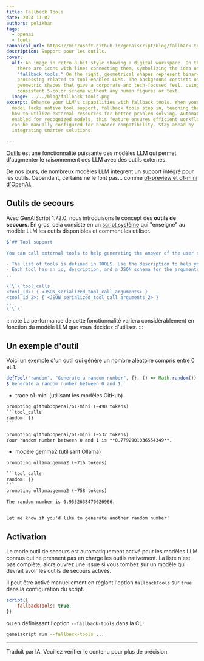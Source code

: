 ```yaml
---
title: Fallback Tools
date: 2024-11-07
authors: pelikhan
tags:
  - openai
  - tools
canonical_url: https://microsoft.github.io/genaiscript/blog/fallback-tools
description: Support pour les outils.
cover:
  alt: An image in retro 8-bit style showing a digital workspace. On the left,
    there are icons with lines connecting them, symbolizing the idea of
    "fallback tools." On the right, geometrical shapes represent binary code
    processing related to tool-enabled LLMs. The background consists of basic
    geometric shapes that give a corporate and tech-focused feel, using a
    consistent 5-color scheme without any human figures or text.
  image: ../../blog/fallback-tools.png
excerpt: Enhance your LLM's capabilities with fallback tools. When your chosen
  model lacks native tool support, fallback tools step in, teaching the model
  how to utilize external resources for better problem-solving. Automatically
  enabled for recognized models, this feature ensures efficient workflows and
  can be manually configured for broader compatibility. Stay ahead by
  integrating smarter solutions.

---
```



<BlogNarration />

[Outils](../../reference/scripts/tools/) est une fonctionnalité puissante des modèles LLM qui permet d'augmenter le raisonnement des LLM avec des outils externes.

De nos jours, de nombreux modèles LLM intègrent un support intégré pour les outils. Cependant, certains ne le font pas... comme [o1-preview et o1-mini d'OpenAI](https://platform.openai.com/docs/guides/reasoning).

## Outils de secours

Avec GenAIScript 1.72.0, nous introduisons le concept des **outils de secours**. En gros, cela consiste en un [script système](../../reference/scripts/system#systemtool_calls/) qui "enseigne" au modèle LLM les outils disponibles et comment les utiliser.

```js wrap
$`## Tool support

You can call external tools to help generating the answer of the user questions.

- The list of tools is defined in TOOLS. Use the description to help you choose the best tools.
- Each tool has an id, description, and a JSON schema for the arguments.
...

\`\`\`tool_calls
<tool_id>: { <JSON_serialized_tool_call_arguments> }
<tool_id_2>: { <JSON_serialized_tool_call_arguments_2> }
...
\`\`\`
```

:::note
La performance de cette fonctionnalité variera considérablement en fonction du modèle LLM que vous décidez d'utiliser.
:::

## Un exemple d'outil

Voici un exemple d'un outil qui génère un nombre aléatoire compris entre 0 et 1.

```js
defTool("random", "Generate a random number", {}, () => Math.random())
$`Generate a random number between 0 and 1.`
```

* trace o1-mini (utilisant les modèles GitHub)

````txt
prompting github:openai/o1-mini (~490 tokens)
```tool_calls
random: {}
```

prompting github:openai/o1-mini (~532 tokens)
Your random number between 0 and 1 is **0.7792901036554349**.
````

* modèle gemma2 (utilisant Ollama)

````txt
prompting ollama:gemma2 (~716 tokens)

```tool_calls
random: {}
```
prompting ollama:gemma2 (~758 tokens)

The random number is 0.9552638470626966.


Let me know if you'd like to generate another random number!
````

## Activation

Le mode outil de secours est automatiquement activé pour les modèles LLM connus qui ne prennent pas en charge les outils nativement. La liste n'est pas complète, alors ouvrez une issue si vous tombez sur un modèle qui devrait avoir les outils de secours activés.

Il peut être activé manuellement en réglant l'option `fallbackTools` sur `true` dans la configuration du script.

```js
script({
    fallbackTools: true,
})
```

ou en définissant l'option `--fallback-tools` dans la CLI.

```sh
genaiscript run --fallback-tools ...
```

<hr />

Traduit par IA. Veuillez vérifier le contenu pour plus de précision.
